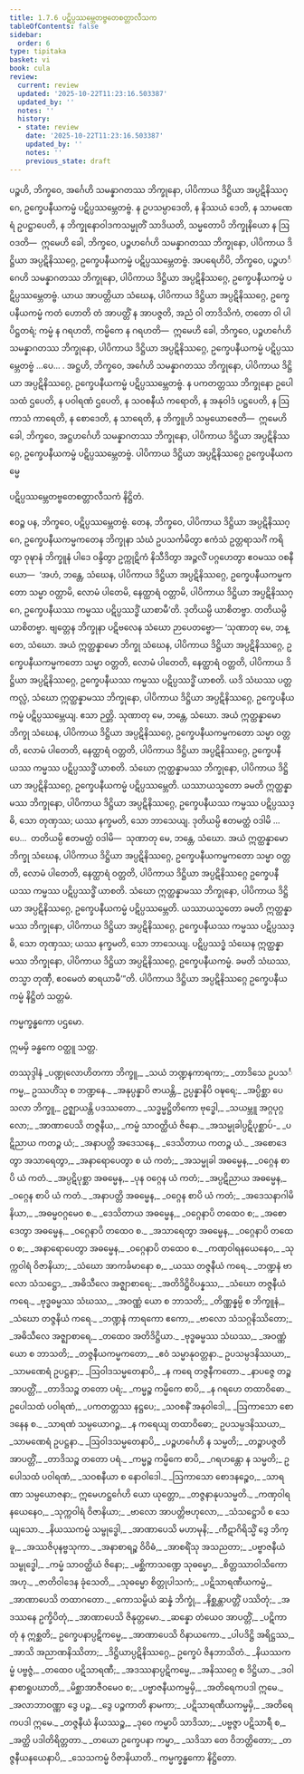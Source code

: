 ```yaml
---
title: 1.7.6 ပဋိပ္ပဿမ္ဘေတဗ္ဗတေစတ္တာလီသက
tableOfContents: false
sidebar:
  order: 6
type: tipitaka
basket: vi
book: cula
review:
  current: review
  updated: '2025-10-22T11:23:16.503387'
  updated_by: ''
  notes: ''
  history:
  - state: review
    date: '2025-10-22T11:23:16.503387'
    updated_by: ''
    notes: ''
    previous_state: draft
---
```



<ReviewStatus review={frontmatter.review} showDetails={true} />

<HypothesisAnnotation frontmatter={frontmatter} />

<DynamicBreadcrumb />

<Division number="73" book="cula" e="ch" v="4" p="77">

<Paragraph number="329" book="cula">
ပဉ္စဟိ, ဘိက္ခဝေ, အင်္ဂေဟိ သမန္နာဂတဿ ဘိက္ခုနော, ပါပိကာယ ဒိဋ္ဌိယာ အပ္ပဋိနိဿဂ္ဂေ, ဥက္ခေပနီယကမ္မံ ပဋိပ္ပဿမ္ဘေတဗ္ဗံ. န ဥပသမ္ပာဒေတိ, န နိဿယံ ဒေတိ, န သာမဏေရံ ဥပဋ္ဌာပေတိ, န ဘိက္ခုနောဝါဒကသမ္မုတိံ သာဒိယတိ, သမ္မတောပိ ဘိက္ခုနိယော န ဩဝဒတိ—  ဣမေဟိ ခေါ, ဘိက္ခဝေ, ပဉ္စဟင်္ဂေဟိ သမန္နာဂတဿ ဘိက္ခုနော, ပါပိကာယ ဒိဋ္ဌိယာ အပ္ပဋိနိဿဂ္ဂေ, ဥက္ခေပနီယကမ္မံ ပဋိပ္ပဿမ္ဘေတဗ္ဗံ.
</Paragraph>

<Paragraph number="330" book="cula">
အပရေဟိပိ, ဘိက္ခဝေ, ပဉ္စဟင်္ဂေဟိ သမန္နာဂတဿ ဘိက္ခုနော, ပါပိကာယ ဒိဋ္ဌိယာ အပ္ပဋိနိဿဂ္ဂေ, ဥက္ခေပနီယကမ္မံ ပဋိပ္ပဿမ္ဘေတဗ္ဗံ. ယာယ အာပတ္တိယာ သံဃေန, ပါပိကာယ ဒိဋ္ဌိယာ အပ္ပဋိနိဿဂ္ဂေ, ဥက္ခေပနီယကမ္မံ ကတံ ဟောတိ တံ အာပတ္တိံ န အာပဇ္ဇတိ, အညံ ဝါ တာဒိသိကံ, တတော ဝါ ပါပိဋ္ဌတရံ; ကမ္မံ န ဂရဟတိ, ကမ္မိကေ န ဂရဟတိ—  ဣမေဟိ ခေါ, ဘိက္ခဝေ, ပဉ္စဟင်္ဂေဟိ သမန္နာဂတဿ ဘိက္ခုနော, ပါပိကာယ ဒိဋ္ဌိယာ အပ္ပဋိနိဿဂ္ဂေ, ဥက္ခေပနီယကမ္မံ ပဋိပ္ပဿမ္ဘေတဗ္ဗံ …ပေ… .
</Paragraph>

<Paragraph number="331" book="cula">
အဋ္ဌဟိ, ဘိက္ခဝေ, အင်္ဂေဟိ သမန္နာဂတဿ ဘိက္ခုနော, ပါပိကာယ ဒိဋ္ဌိယာ အပ္ပဋိနိဿဂ္ဂေ, ဥက္ခေပနီယကမ္မံ ပဋိပ္ပဿမ္ဘေတဗ္ဗံ. န ပကတတ္တဿ ဘိက္ခုနော ဥပေါသထံ ဌပေတိ, န ပဝါရဏံ ဌပေတိ, န သဝစနီယံ ကရောတိ, န အနုဝါဒံ ပဋ္ဌပေတိ, န ဩကာသံ ကာရေတိ, န စောဒေတိ, န သာရေတိ, န ဘိက္ခူဟိ သမ္ပယောဇေတိ—  ဣမေဟိ ခေါ, ဘိက္ခဝေ, အဋ္ဌဟင်္ဂေဟိ သမန္နာဂတဿ ဘိက္ခုနော, ပါပိကာယ ဒိဋ္ဌိယာ အပ္ပဋိနိဿဂ္ဂေ, ဥက္ခေပနီယကမ္မံ ပဋိပ္ပဿမ္ဘေတဗ္ဗံ.

</Paragraph>
</Division>

<Paragraph number="332" book="cula">
ပါပိကာယ ဒိဋ္ဌိယာ အပ္ပဋိနိဿဂ္ဂေ ဥက္ခေပနီယကမ္မေ

  
ပဋိပ္ပဿမ္ဘေတဗ္ဗတေစတ္တာလီသကံ နိဋ္ဌိတံ.


</Paragraph>

<Division number="74" book="cula" e="ch" v="4" p="77">

<Paragraph number="333" book="cula">
ဧဝဉ္စ ပန, ဘိက္ခဝေ, ပဋိပ္ပဿမ္ဘေတဗ္ဗံ. တေန, ဘိက္ခဝေ, ပါပိကာယ ဒိဋ္ဌိယာ အပ္ပဋိနိဿဂ္ဂေ, ဥက္ခေပနီယကမ္မကတေန ဘိက္ခုနာ သံဃံ ဥပသင်္ကမိတွာ ဧကံသံ ဥတ္တရာသင်္ဂံ ကရိတွာ ဝုဍ္ဎာနံ ဘိက္ခူနံ ပါဒေ ဝန္ဒိတွာ ဥက္ကုဋိကံ နိသီဒိတွာ အဉ္ဇလိံ ပဂ္ဂဟေတွာ ဧဝမဿ ဝစနီယော—  ‘အဟံ, ဘန္တေ, သံဃေန, ပါပိကာယ ဒိဋ္ဌိယာ အပ္ပဋိနိဿဂ္ဂေ, ဥက္ခေပနီယကမ္မကတော သမ္မာ ဝတ္တာမိ, လောမံ ပါတေမိ, နေတ္ထာရံ ဝတ္တာမိ, ပါပိကာယ ဒိဋ္ဌိယာ အပ္ပဋိနိဿဂ္ဂေ, ဥက္ခေပနီယဿ ကမ္မဿ ပဋိပ္ပဿဒ္ဓိံ ယာစာမီ’တိ. ဒုတိယမ္ပိ ယာစိတဗ္ဗာ. တတိယမ္ပိ ယာစိတဗ္ဗာ. ဗျတ္တေန ဘိက္ခုနာ ပဋိဗလေန သံဃော ဉာပေတဗ္ဗော—
</Paragraph>

<Paragraph number="334" book="cula">
‘သုဏာတု မေ, ဘန္တေ, သံဃော. အယံ ဣတ္ထန္နာမော ဘိက္ခု သံဃေန, ပါပိကာယ ဒိဋ္ဌိယာ အပ္ပဋိနိဿဂ္ဂေ, ဥက္ခေပနီယကမ္မကတော သမ္မာ ဝတ္တတိ, လောမံ ပါတေတိ, နေတ္ထာရံ ဝတ္တတိ, ပါပိကာယ ဒိဋ္ဌိယာ အပ္ပဋိနိဿဂ္ဂေ, ဥက္ခေပနီယဿ ကမ္မဿ ပဋိပ္ပဿဒ္ဓိံ ယာစတိ. ယဒိ သံဃဿ ပတ္တကလ္လံ, သံဃော ဣတ္ထန္နာမဿ ဘိက္ခုနော, ပါပိကာယ ဒိဋ္ဌိယာ အပ္ပဋိနိဿဂ္ဂေ, ဥက္ခေပနီယကမ္မံ ပဋိပ္ပဿမ္ဘေယျ. ဧသာ ဉတ္တိ.
</Paragraph>

<Paragraph number="335" book="cula">
သုဏာတု မေ, ဘန္တေ, သံဃော. အယံ ဣတ္ထန္နာမော ဘိက္ခု သံဃေန, ပါပိကာယ ဒိဋ္ဌိယာ အပ္ပဋိနိဿဂ္ဂေ, ဥက္ခေပနီယကမ္မကတော သမ္မာ ဝတ္တတိ, လောမံ ပါတေတိ, နေတ္ထာရံ ဝတ္တတိ, ပါပိကာယ ဒိဋ္ဌိယာ အပ္ပဋိနိဿဂ္ဂေ, ဥက္ခေပနီယဿ ကမ္မဿ ပဋိပ္ပဿဒ္ဓိံ ယာစတိ. သံဃော ဣတ္ထန္နာမဿ ဘိက္ခုနော, ပါပိကာယ ဒိဋ္ဌိယာ အပ္ပဋိနိဿဂ္ဂေ, ဥက္ခေပနီယကမ္မံ ပဋိပ္ပဿမ္ဘေတိ. ယဿာယသ္မတော ခမတိ ဣတ္ထန္နာမဿ ဘိက္ခုနော, ပါပိကာယ ဒိဋ္ဌိယာ အပ္ပဋိနိဿဂ္ဂေ, ဥက္ခေပနီယဿ ကမ္မဿ ပဋိပ္ပဿဒ္ဓိ, သော တုဏှဿ; ယဿ နက္ခမတိ, သော ဘာသေယျ.
</Paragraph>

<Paragraph number="336" book="cula">
ဒုတိယမ္ပိ ဧတမတ္ထံ ဝဒါမိ …ပေ…  တတိယမ္ပိ ဧတမတ္ထံ ဝဒါမိ—  သုဏာတု မေ, ဘန္တေ, သံဃော. အယံ ဣတ္ထန္နာမော ဘိက္ခု သံဃေန, ပါပိကာယ ဒိဋ္ဌိယာ အပ္ပဋိနိဿဂ္ဂေ, ဥက္ခေပနီယကမ္မကတော သမ္မာ ဝတ္တတိ, လောမံ ပါတေတိ, နေတ္ထာရံ ဝတ္တတိ, ပါပိကာယ ဒိဋ္ဌိယာ အပ္ပဋိနိဿဂ္ဂေ ဥက္ခေပနီယဿ ကမ္မဿ ပဋိပ္ပဿဒ္ဓိံ ယာစတိ. သံဃော ဣတ္ထန္နာမဿ ဘိက္ခုနော, ပါပိကာယ ဒိဋ္ဌိယာ အပ္ပဋိနိဿဂ္ဂေ, ဥက္ခေပနီယကမ္မံ ပဋိပ္ပဿမ္ဘေတိ. ယဿာယသ္မတော ခမတိ ဣတ္ထန္နာမဿ ဘိက္ခုနော, ပါပိကာယ ဒိဋ္ဌိယာ အပ္ပဋိနိဿဂ္ဂေ, ဥက္ခေပနီယဿ ကမ္မဿ ပဋိပ္ပဿဒ္ဓိ, သော တုဏှဿ; ယဿ နက္ခမတိ, သော ဘာသေယျ.
</Paragraph>

<Paragraph number="337" book="cula">
ပဋိပ္ပဿဒ္ဓံ သံဃေန ဣတ္ထန္နာမဿ ဘိက္ခုနော, ပါပိကာယ ဒိဋ္ဌိယာ အပ္ပဋိနိဿဂ္ဂေ, ဥက္ခေပနီယကမ္မံ. ခမတိ သံဃဿ, တသ္မာ တုဏှီ, ဧဝမေတံ ဓာရယာမီ’”တိ.

</Paragraph>
</Division>

<Paragraph number="338" book="cula">
ပါပိကာယ ဒိဋ္ဌိယာ အပ္ပဋိနိဿဂ္ဂေ ဥက္ခေပနီယကမ္မံ နိဋ္ဌိတံ သတ္တမံ.

  
ကမ္မက္ခန္ဓကော ပဌမော.

  
ဣမမှိ ခန္ဓကေ ဝတ္ထူ သတ္တ.



</Paragraph>

<Paragraph number="339" type="center" book="cula">
တဿုဒ္ဒါနံ


</Paragraph>

<Paragraph number="340" type="verses" book="cula">
_ပဏ္ဍုလောဟိတကာ ဘိက္ခူ,_  
_သယံ ဘဏ္ဍနကာရကာ;_  
_တာဒိသေ ဥပသင်္ကမ္မ,_  
ဥဿဟိံသု စ ဘဏ္ဍနေ._  

</Paragraph>

<Paragraph number="341" book="cula">
_အနုပ္ပန္နာပိ ဇာယန္တိ,_  
ဥပ္ပန္နာနိပိ ဝဍ္ဎရေ;_  
_အပ္ပိစ္ဆာ ပေသလာ ဘိက္ခူ,_  
ဥဇ္ဈာယန္တိ ပဒဿတော._  

</Paragraph>

<Paragraph number="342" type="verses" book="cula">
_သဒ္ဓမ္မဋ္ဌိတိကော ဗုဒ္ဓေါ,_  
_သယမ္ဘူ အဂ္ဂပုဂ္ဂလော;_  
_အာဏာပေသိ တဇ္ဇနီယ,_  
_ကမ္မံ သာဝတ္ထိယံ ဇိနော._  

</Paragraph>

<Paragraph number="343" type="verses" book="cula">
_အသမ္မုခါပ္ပဋိပုစ္ဆာပ်-_  
_ပဋိညာယ ကတဉ္စ ယံ;_  
_အနာပတ္တိ အဒေသနေ,_  
_ဒေသိတာယ ကတဉ္စ ယံ._  

</Paragraph>

<Paragraph number="344" type="verses" book="cula">
_အစောဒေတွာ အသာရေတွာ,_  
_အနာရောပေတွာ စ ယံ ကတံ;_  
_အသမ္မုခါ အဓမ္မေန,_  
_ဝဂ္ဂေန စာပိ ယံ ကတံ._  

</Paragraph>

<Paragraph number="345" type="verses" book="cula">
_အပ္ပဋိပုစ္ဆာ အဓမ္မေန,_  
_ပုန ဝဂ္ဂေန ယံ ကတံ;_  
_အပ္ပဋိညာယ အဓမ္မေန,_  
_ဝဂ္ဂေန စာပိ ယံ ကတံ._  

</Paragraph>

<Paragraph number="346" type="verses" book="cula">
_အနာပတ္တိ အဓမ္မေန,_  
_ဝဂ္ဂေန စာပိ ယံ ကတံ;_  
_အဒေသနာဂါမိနိယာ,_  
_အဓမ္မဝဂ္ဂမေဝ စ._  

</Paragraph>

<Paragraph number="347" type="verses" book="cula">
_ဒေသိတာယ အဓမ္မေန,_  
_ဝဂ္ဂေနာပိ တထေဝ စ;_  
_အစောဒေတွာ အဓမ္မေန,_  
_ဝဂ္ဂေနာပိ တထေဝ စ._  

</Paragraph>

<Paragraph number="348" type="verses" book="cula">
_အသာရေတွာ အဓမ္မေန,_  
_ဝဂ္ဂေနာပိ တထေဝ စ;_  
_အနာရောပေတွာ အဓမ္မေန,_  
_ဝဂ္ဂေနာပိ တထေဝ စ._  

</Paragraph>

<Paragraph number="349" type="verses" book="cula">
_ကဏှဝါရနယေနေဝ,_  
_သုက္ကဝါရံ ဝိဇာနိယာ;_  
_သံဃော အာကင်္ခမာနော စ,_  
_ယဿ တဇ္ဇနီယံ ကရေ._  

</Paragraph>

<Paragraph number="350" type="verses" book="cula">
_ဘဏ္ဍနံ ဗာလော သံသဋ္ဌော,_  
_အဓိသီလေ အဇ္ဈာစာရေ;_  
_အတိဒိဋ္ဌိဝိပန္နဿ,_  
_သံဃော တဇ္ဇနီယံ ကရေ._  

</Paragraph>

<Paragraph number="351" type="verses" book="cula">
_ဗုဒ္ဓဓမ္မဿ သံဃဿ,_  
_အဝဏ္ဏံ ယော စ ဘာသတိ;_  
_တိဏ္ဏန္နမ္ပိ စ ဘိက္ခူနံ,_  
_သံဃော တဇ္ဇနိယံ ကရေ._  

</Paragraph>

<Paragraph number="352" type="verses" book="cula">
_ဘဏ္ဍနံ ကာရကော ဧကော,_  
_ဗာလော သံသဂ္ဂနိဿိတော;_  
_အဓိသီလေ အဇ္ဈာစာရေ,_  
_တထေဝ အတိဒိဋ္ဌိယာ._  

</Paragraph>

<Paragraph number="353" type="verses" book="cula">
_ဗုဒ္ဓဓမ္မဿ သံဃဿ,_  
_အဝဏ္ဏံ ယော စ ဘာသတိ;_  
_တဇ္ဇနီယကမ္မကတော,_  
_ဧဝံ သမ္မာနုဝတ္တနာ._  

</Paragraph>

<Paragraph number="354" type="verses" book="cula">
ဥပသမ္ပဒနိဿယာ,_  
_သာမဏေရံ ဥပဋ္ဌနာ;_  
_ဩဝါဒသမ္မတေနာပိ,_  
_န ကရေ တဇ္ဇနီကတော._  

</Paragraph>

<Paragraph number="355" type="verses" book="cula">
_နာပဇ္ဇေ တဉ္စ အာပတ္တိံ,_  
_တာဒိသဉ္စ တတော ပရံ;_  
_ကမ္မဉ္စ ကမ္မိကေ စာပိ,_  
_န ဂရဟေ တထာဝိဓော._  

</Paragraph>

<Paragraph number="356" type="verses" book="cula">
ဥပေါသထံ ပဝါရဏံ,_  
_ပကတတ္တဿ နဋ္ဌပေ;_  
_သဝစနိံ အနုဝါဒေါ,_  
_ဩကာသော စောဒနေန စ._  

</Paragraph>

<Paragraph number="357" type="verses" book="cula">
_သာရဏံ သမ္ပယောဂဉ္စ,_  
_န ကရေယျ တထာဝိဓော;_  
ဥပသမ္ပဒနိဿယာ,_  
_သာမဏေရံ ဥပဋ္ဌနာ._  

</Paragraph>

<Paragraph number="358" type="verses" book="cula">
_ဩဝါဒသမ္မတေနာပိ,_  
_ပဉ္စဟင်္ဂေဟိ န သမ္မတိ;_  
_တဉ္စာပဇ္ဇတိ အာပတ္တိံ,_  
_တာဒိသဉ္စ တတော ပရံ._  

</Paragraph>

<Paragraph number="359" type="verses" book="cula">
_ကမ္မဉ္စ ကမ္မိကေ စာပိ,_  
_ဂရဟန္တော န သမ္မတိ;_  
ဥပေါသထံ ပဝါရဏံ,_  
_သဝစနီယာ စ နောဝါဒေါ._  

</Paragraph>

<Paragraph number="360" type="verses" book="cula">
_ဩကာသော စောဒနဉ္စေဝ,_  
_သာရဏာ သမ္ပယောဇနာ;_  
ဣမေဟဋ္ဌင်္ဂေဟိ ယော ယုတ္တော,_  
_တဇ္ဇနာနုပသမ္မတိ._  

</Paragraph>

<Paragraph number="361" type="verses" book="cula">
_ကဏှဝါရနယေနေဝ,_  
_သုက္ကဝါရံ ဝိဇာနိယာ;_  
_ဗာလော အာပတ္တိဗဟုလော,_  
_သံသဋ္ဌောပိ စ သေယျသော._  

</Paragraph>

<Paragraph number="362" type="verses" book="cula">
_နိယဿကမ္မံ သမ္ဗုဒ္ဓေါ,_  
_အာဏာပေသိ မဟာမုနိ;_  
_ကီဋာဂိရိသ္မိံ ဒွေ ဘိက္ခူ,_  
_အဿဇိပုနဗ္ဗသုကာ._  

</Paragraph>

<Paragraph number="363" type="verses" book="cula">
_အနာစာရဉ္စ ဝိဝိဓံ,_  
_အာစရိံသု အသညတာ;_  
_ပဗ္ဗာဇနီယံ သမ္ဗုဒ္ဓေါ,_  
_ကမ္မံ သာဝတ္ထိယံ ဇိနော;_  
_မစ္ဆိကာသဏ္ဍေ သုဓမ္မော,_  
_စိတ္တဿာဝါသိကော အဟု._  

</Paragraph>

<Paragraph number="364" type="verses" book="cula">
_ဇာတိဝါဒေန ခုံသေတိ,_  
_သုဓမ္မော စိတ္တုပါသကံ;_  
_ပဋိသာရဏီယကမ္မံ,_  
_အာဏာပေသိ တထာဂတော._  

</Paragraph>

<Paragraph number="365" type="verses" book="cula">
_ကောသမ္ဗိယံ ဆန္နံ ဘိက္ခုံ,_  
_နိစ္ဆန္တာပတ္တိံ ပဿိတုံ;_  
_အဒဿနေ ဥက္ခိပိတုံ,_  
_အာဏာပေသိ ဇိနုတ္တမော._  

</Paragraph>

<Paragraph number="366" type="verses" book="cula">
_ဆန္နော တံယေဝ အာပတ္တိံ,_  
_ပဋိကာတုံ န ဣစ္ဆတိ;_  
ဥက္ခေပနာပ္ပဋိကမ္မေ,_  
_အာဏာပေသိ ဝိနာယကော._  

</Paragraph>

<Paragraph number="367" type="verses" book="cula">
_ပါပဒိဋ္ဌိ အရိဋ္ဌဿ,_  
_အာသိ အညာဏနိဿိတာ;_  
_ဒိဋ္ဌိယာပ္ပဋိနိဿဂ္ဂေ,_  
ဥက္ခေပံ ဇိနဘာသိတံ._  

</Paragraph>

<Paragraph number="368" type="verses" book="cula">
_နိယဿကမ္မံ ပဗ္ဗဇ္ဇံ,_  
_တထေဝ ပဋိသာရဏီ;_  
_အဒဿနာပ္ပဋိကမ္မေ,_  
_အနိဿဂ္ဂေ စ ဒိဋ္ဌိယာ._  

</Paragraph>

<Paragraph number="369" type="verses" book="cula">
_ဒဝါနာစာရူပဃာတိ,_  
_မိစ္ဆာအာဇီဝမေဝ စ;_  
_ပဗ္ဗာဇနီယကမ္မမှိ,_  
_အတိရေကပဒါ ဣမေ._  

</Paragraph>

<Paragraph number="370" type="verses" book="cula">
_အလာဘာဝဏ္ဏာ ဒွေ ပဉ္စ,_  
_ဒွေ ပဉ္စကာတိ နာမကာ;_  
_ပဋိသာရဏီယကမ္မမှိ,_  
_အတိရေကပဒါ ဣမေ._  

</Paragraph>

<Paragraph number="371" type="verses" book="cula">
_တဇ္ဇနီယံ နိယဿဉ္စ,_  
_ဒုဝေ ကမ္မာပိ သာဒိသာ;_  
_ပဗ္ဗဇ္ဇာ ပဋိသာရီ စ,_  
_အတ္ထိ ပဒါတိရိတ္တတာ._  

</Paragraph>

<Paragraph number="372" type="verses" book="cula">
_တယော ဥက္ခေပနာ ကမ္မာ,_  
_သဒိသာ တေ ဝိဘတ္တိတော;_  
_တဇ္ဇနီယနယေနာပိ,_  
_သေသကမ္မံ ဝိဇာနိယာတိ._  


</Paragraph>

<Paragraph number="373" type="center" book="cula">
ကမ္မက္ခန္ဓကော နိဋ္ဌိတော.
</Paragraph>